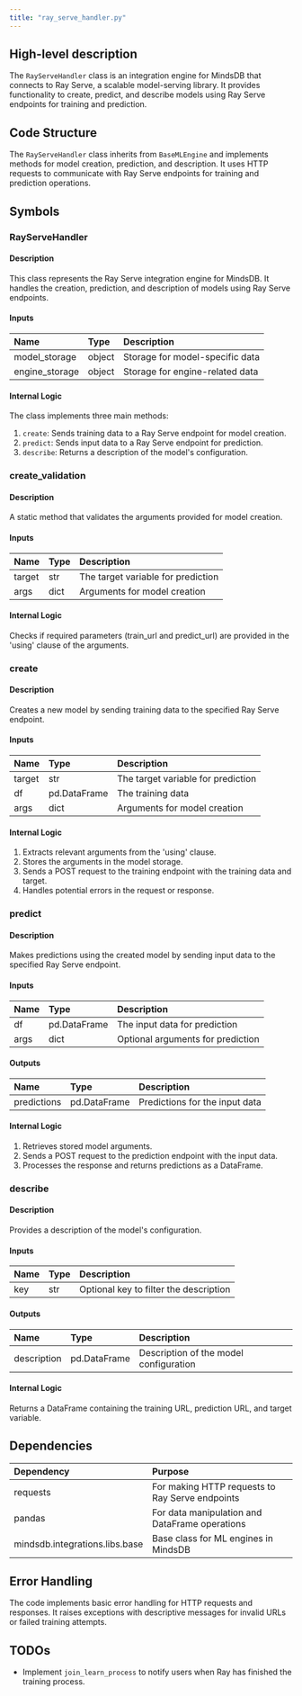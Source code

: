 ```yaml
---
title: "ray_serve_handler.py"
---
```


## High-level description
The `RayServeHandler` class is an integration engine for MindsDB that connects to Ray Serve, a scalable model-serving library. It provides functionality to create, predict, and describe models using Ray Serve endpoints for training and prediction.

## Code Structure
The `RayServeHandler` class inherits from `BaseMLEngine` and implements methods for model creation, prediction, and description. It uses HTTP requests to communicate with Ray Serve endpoints for training and prediction operations.

## Symbols

### RayServeHandler
#### Description
This class represents the Ray Serve integration engine for MindsDB. It handles the creation, prediction, and description of models using Ray Serve endpoints.

#### Inputs
| Name | Type | Description |
|:-----|:-----|:------------|
| model_storage | object | Storage for model-specific data |
| engine_storage | object | Storage for engine-related data |

#### Internal Logic
The class implements three main methods:
1. `create`: Sends training data to a Ray Serve endpoint for model creation.
2. `predict`: Sends input data to a Ray Serve endpoint for prediction.
3. `describe`: Returns a description of the model's configuration.

### create_validation
#### Description
A static method that validates the arguments provided for model creation.

#### Inputs
| Name | Type | Description |
|:-----|:-----|:------------|
| target | str | The target variable for prediction |
| args | dict | Arguments for model creation |

#### Internal Logic
Checks if required parameters (train_url and predict_url) are provided in the 'using' clause of the arguments.

### create
#### Description
Creates a new model by sending training data to the specified Ray Serve endpoint.

#### Inputs
| Name | Type | Description |
|:-----|:-----|:------------|
| target | str | The target variable for prediction |
| df | pd.DataFrame | The training data |
| args | dict | Arguments for model creation |

#### Internal Logic
1. Extracts relevant arguments from the 'using' clause.
2. Stores the arguments in the model storage.
3. Sends a POST request to the training endpoint with the training data and target.
4. Handles potential errors in the request or response.

### predict
#### Description
Makes predictions using the created model by sending input data to the specified Ray Serve endpoint.

#### Inputs
| Name | Type | Description |
|:-----|:-----|:------------|
| df | pd.DataFrame | The input data for prediction |
| args | dict | Optional arguments for prediction |

#### Outputs
| Name | Type | Description |
|:-----|:-----|:------------|
| predictions | pd.DataFrame | Predictions for the input data |

#### Internal Logic
1. Retrieves stored model arguments.
2. Sends a POST request to the prediction endpoint with the input data.
3. Processes the response and returns predictions as a DataFrame.

### describe
#### Description
Provides a description of the model's configuration.

#### Inputs
| Name | Type | Description |
|:-----|:-----|:------------|
| key | str | Optional key to filter the description |

#### Outputs
| Name | Type | Description |
|:-----|:-----|:------------|
| description | pd.DataFrame | Description of the model configuration |

#### Internal Logic
Returns a DataFrame containing the training URL, prediction URL, and target variable.

## Dependencies
| Dependency | Purpose |
|:-----------|:--------|
| requests | For making HTTP requests to Ray Serve endpoints |
| pandas | For data manipulation and DataFrame operations |
| mindsdb.integrations.libs.base | Base class for ML engines in MindsDB |

## Error Handling
The code implements basic error handling for HTTP requests and responses. It raises exceptions with descriptive messages for invalid URLs or failed training attempts.

## TODOs
- Implement `join_learn_process` to notify users when Ray has finished the training process.